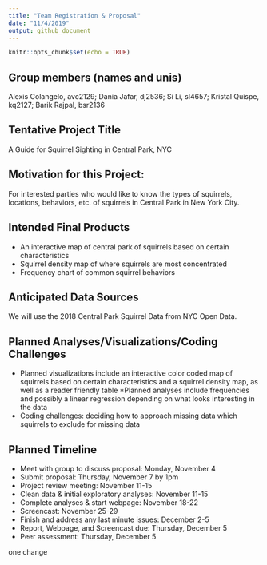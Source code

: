 ```yaml
---
title: "Team Registration & Proposal"
date: "11/4/2019"
output: github_document
---
```


```r
knitr::opts_chunk$set(echo = TRUE)
```

## Group members (names and unis)
Alexis Colangelo, avc2129;
Dania Jafar, dj2536;
Si Li, sl4657;
Kristal Quispe, kq2127;
Barik Rajpal, bsr2136

## Tentative Project Title
A Guide for Squirrel Sighting in Central Park, NYC

## Motivation for this Project:
For interested parties who would like to know the types of squirrels, locations, behaviors, etc. of squirrels in Central Park in New York City. 

## Intended Final Products
* An interactive map of central park of squirrels based on certain characteristics
* Squirrel density map of where squirrels are most concentrated 
* Frequency chart of common squirrel behaviors 

## Anticipated Data Sources
We will use the 2018 Central Park Squirrel Data from NYC Open Data. 

## Planned Analyses/Visualizations/Coding Challenges
* Planned visualizations include an interactive color coded map of squirrels based on certain characteristics and a squirrel density map, as well as a reader friendly table
*Planned analyses include frequencies and possibly a linear regression depending on what looks interesting in the data
* Coding challenges: deciding how to approach missing data which squirrels to exclude for missing data

## Planned Timeline
* Meet with group to discuss proposal: Monday, November 4
* Submit proposal: Thursday, November 7 by 1pm
* Project review meeting: November 11-15
* Clean data & initial exploratory analyses: November 11-15
* Complete analyses & start webpage: November 18-22
* Screencast: November 25-29
* Finish and address any last minute issues: December 2-5
* Report, Webpage, and Screencast due: Thursday, December 5
* Peer assessment: Thursday, December 5

one change